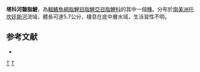 {{Speciesbox 
| taxon = Bryconamericus novae
| status = NE
| status_system = IUCN3.1
| authority =  [[Eigenmann|Eigenmann]] & [[Henn|Henn]], 1914
| synonyms = 
}}
'''塔科河齧脂鯉'''，為[[輻鰭魚綱|輻鰭魚綱]][[脂鯉目|脂鯉目]][[脂鯉亞目|脂鯉亞目]][[脂鯉科|脂鯉科]]的其中一個[[種|種]]。分布於[[南美洲|南美洲]][[托坎廷斯河|托坎廷斯河]]流域，體長可達5.7公分，棲息在底中層水域，生活習性不明。

==参考文献==
{{refbegin}}
*{{FishBase_species|genus=Bryconamericus|species=novae|year=2014|month=1}}
{{refend}}

{{Taxonbar|from=Q6417508}}

[[Category:齧脂鯉屬|T]]
[[Category:1914年描述的鱼类|T]]


{{魚類小作品}}